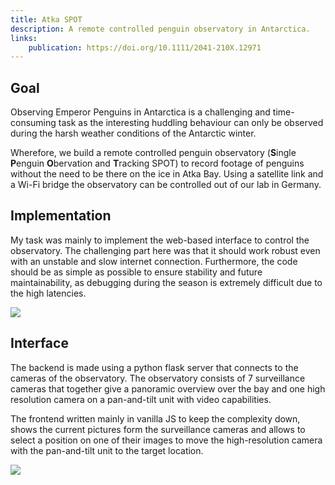 ```yaml
---
title: Atka SPOT
description: A remote controlled penguin observatory in Antarctica.
links:
    publication: https://doi.org/10.1111/2041-210X.12971
---
```


Goal
----

Observing Emperor Penguins in Antarctica is a challenging and time-consuming task
as the interesting huddling behaviour can only be observed during the harsh weather conditions
of the Antarctic winter.

Wherefore, we build a remote controlled penguin observatory (**S**ingle **P**enguin **O**bervation and
**T**racking SPOT) to record footage of
penguins without the need to be there on the ice in Atka Bay.
Using a satellite link and a Wi-Fi bridge the
observatory can be controlled out of our lab in Germany.

<SpotOverviewImage/>

Implementation
--------------

My task was mainly to implement the web-based interface to control the observatory.
The challenging part here was that it should work robust even with an unstable and slow
internet connection. Furthermore, the code should be as simple as possible to ensure stability and
future maintainability, as debugging during the season is extremely difficult due to the high latencies.

<img src="/spot/image2.jpg" />

Interface
---------

The backend is made using a python flask server that connects to the cameras of the observatory.
The observatory consists of 7 surveillance cameras that together give a panoramic overview over the bay and
one high resolution camera on a pan-and-tilt unit with video capabilities.

The frontend written mainly in vanilla JS to keep the complexity down, shows the current pictures form the
surveillance cameras and allows to select a position on one of their images to move the high-resolution camera
with the pan-and-tilt unit to the target location.

<img src="/spot/image16.jpg" />

